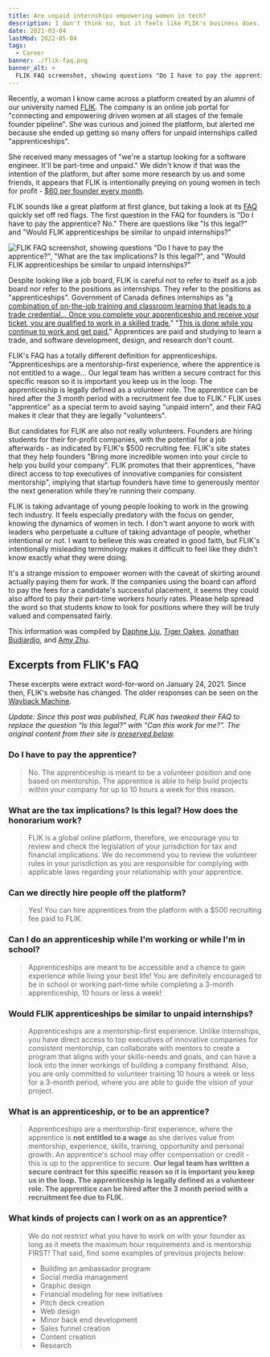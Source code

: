 ```yaml
---
title: Are unpaid internships empowering women in tech?
description: I don't think so, but it feels like FLIK's business does.
date: 2021-03-04
lastMod: 2022-05-04
tags:
  - Career
banner: ./flik-faq.png
banner_alt: >
  FLIK FAQ screenshot, showing questions "Do I have to pay the apprentice?", "What are the tax implications? Is this legal?", and "Would FLIK apprenticeships be similar to unpaid internships?"
---
```



Recently, a woman I know came across a platform created by an alumni of our university named [FLIK](https://weareflik.com/). The company is an online job portal for "connecting and empowering driven women at all stages of the female founder pipeline". She was curious and joined the platform, but alerted me because she ended up getting so many offers for unpaid internships called "apprenticeships".

She received many messages of "we're a startup looking for a software engineer. It'll be part-time and unpaid." We didn't know if that was the intention of the platform, but after some more research by us and some friends, it appears that FLIK is intentionally preying on young women in tech for profit - [$60 per founder every month](https://weareflik.com/founders).

FLIK sounds like a great platform at first glance, but taking a look at its [FAQ](https://weareflik.com/faqs) quickly set off red flags. The first question in the FAQ for founders is "Do I have to pay the apprentice? No." There are questions like "Is this legal?" and "Would FLIK apprenticeships be similar to unpaid internships?"

![FLIK FAQ screenshot, showing questions "Do I have to pay the apprentice?", "What are the tax implications? Is this legal?", and "Would FLIK apprenticeships be similar to unpaid internships?"](./flik-faq.png)

Despite looking like a job board, FLIK is careful not to refer to itself as a job board nor refer to the positions as internships. They refer to the positions as "apprenticeships". Government of Canada defines internships as "[a combination of on-the-job training and classroom learning that leads to a trade credential... Once you complete your apprenticeship and receive your ticket, you are qualified to work in a skilled trade.](https://www.itabc.ca/about-apprentices/apprenticeship-basics)" "[This is done while you continue to work and get paid.](https://www.canada.ca/en/employment-social-development/services/apprentices/become-apprentice.html)" Apprentices are paid and studying to learn a trade, and software development, design, and research don't count.

FLIK's FAQ has a totally different definition for apprenticeships. "Apprenticeships are a mentorship-first experience, where the apprentice is not entitled to a wage... Our legal team has written a secure contract for this specific reason so it is important you keep us in the loop. The apprenticeship is legally defined as a volunteer role. The apprentice can be hired after the 3 month period with a recruitment fee due to FLIK." FLIK uses "apprentice" as a special term to avoid saying "unpaid intern", and their FAQ makes it clear that they are legally "volunteers".

But candidates for FLIK are also not really volunteers. Founders are hiring students for their for-profit companies, with the potential for a job afterwards - as indicated by FLIK's $500 recruiting fee. FLIK's site states that they help founders "Bring more incredible women into your circle to help you build your company". FLIK promotes that their apprentices, "have direct access to top executives of innovative companies for consistent mentorship", implying that startup founders have time to generously mentor the next generation while they're running their company.

FLIK is taking advantage of young people looking to work in the growing tech industry. It feels especially predatory with the focus on gender, knowing the dynamics of women in tech. I don't want anyone to work with leaders who perpetuate a culture of taking advantage of people, whether intentional or not. I want to believe this was created in good faith, but FLIK's intentionally misleading terminology makes it difficult to feel like they didn't know exactly what they were doing.

It's a strange mission to empower women with the caveat of skirting around actually paying them for work. If the companies using the board can afford to pay the fees for a candidate's successful placement, it seems they could also afford to pay their part-time workers hourly rates. Please help spread the word so that students know to look for positions where they will be truly valued and compensated fairly.

This information was compiled by [Daphne Liu](https://twitter.com/DevDaphne), [Tiger Oakes](https://twitter.com/Not_Woods), [Jonathan Budiardjo](https://github.com/Jopika), and [Amy Zhu](https://twitter.com/zhucchina).

## Excerpts from FLIK's FAQ

These excerpts were extract word-for-word on January 24, 2021. Since then, FLIK's website has changed. The older responses can be seen on the [Wayback Machine](http://web.archive.org/web/20210124074758/https://weareflik.com/faqs).

_Update: Since this post was published, FLIK has tweaked their FAQ to replace the question "Is this legal?" with "Can this work for me?". The original content from their site is [preserved below](#what-are-the-tax-implications-is-this-legal-how-does-the-honorarium-work)._

### Do I have to pay the apprentice?

> No. The apprenticeship is meant to be a volunteer position and one based on mentorship. The apprentice is able to help build projects within your company for up to 10 hours a week for this reason.

### What are the tax implications? Is this legal? How does the honorarium work?

> FLIK is a global online platform, therefore, we encourage you to review and check the legislation of your jurisdiction for tax and financial implications. We do recommend you to review the volunteer rules in your jurisdiction as you are responsible for complying with applicable laws regarding your relationship with your apprentice.

### Can we directly hire people off the platform?

> Yes! You can hire apprentices from the platform with a $500 recruiting fee paid to FLIK.

### Can I do an apprenticeship while I'm working or while I'm in school?

> Apprenticeships are meant to be accessible and a chance to gain experience while living your best life! You are definitely encouraged to be in school or working part-time while completing a 3-month apprenticeship, 10 hours or less a week!

### Would FLIK apprenticeships be similar to unpaid internships?

> Apprenticeships are a mentorship-first experience. Unlike internships, you have direct access to top executives of innovative companies for consistent mentorship, can collaborate with mentors to create a program that aligns with your skills-needs and goals, and can have a look into the inner workings of building a company firsthand. Also, you are only committed to volunteer training 10 hours a week or less for a 3-month period, where you are able to guide the vision of your project.

### What is an apprenticeship, or to be an apprentice?

> Apprenticeships are a mentorship-first experience, where the apprentice is **not entitled to a wage** as she derives value from mentorship, experience, skills, training, opportunity and personal growth. An apprentice's school may offer compensation or credit - this is up to the apprentice to secure. **Our legal team has written a secure contract for this specific reason so it is important you keep us in the loop. The apprenticeship is legally defined as a volunteer role. The apprentice can be hired after the 3 month period with a recruitment fee due to FLIK.**

### What kinds of projects can I work on as an apprentice?

> We do not restrict what you have to work on with your founder as long as it meets the maximum hour requirements and is mentorship FIRST! That said, find some examples of previous projects below:
>
> - Building an ambassador program
> - Social media management
> - Graphic design
> - Financial modeling for new initiatives
> - Pitch deck creation
> - Web design
> - Minor back end development
> - Sales funnel creation
> - Content creation
> - Research
